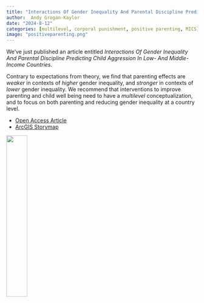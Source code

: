 ```yaml
---
title: "Interactions Of Gender Inequality And Parental Discipline Predicting Child Aggression In Low- And Middle-Income Countries"
author:  Andy Grogan-Kaylor 
date: "2024-8-12"
categories: [multilevel, corporal punishment, positive parenting, MICS]
image: "positiveparenting.png"
---
```


We've just published an article entitled *Interactions Of Gender Inequality And Parental Discipline Predicting Child Aggression In Low- And Middle-Income Countries*.

Contrary to expectations from theory, we find that parenting effects are *weaker* in contexts of *higher* gender inequality, and *stronger* in contexts of *lower* gender inequality. We recommend that interventions to improve parenting and child well being need to have a *multilevel* conceptualization, and to focus on both parenting and reducing gender inequality at a country level.

* [Open Access Article](http://doi.org/10.1111/cdev.14152)
* [ArcGIS Storymap](https://arcg.is/0m4qDb)


![](positiveparenting.png){width=33%}






